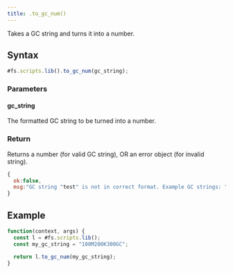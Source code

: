 ```yaml
---
title: .to_gc_num()
---
```


Takes a GC string and turns it into a number.

## Syntax

```js
#fs.scripts.lib().to_gc_num(gc_string);
```

### Parameters

#### gc_string

The formatted GC string to be turned into a number.

### Return

Returns a number (for valid GC string),
OR an error object (for invalid string).
```js
{
  ok:false,
  msg:"GC string "test" is not in correct format. Example GC strings: "1M234K567GC", "1B5KGC", "2MGC", "9GC"."
}
```


## Example

```js
function(context, args) {
  const l = #fs.scripts.lib();
  const my_gc_string = "100M200K300GC";

  return l.to_gc_num(my_gc_string);
}
```
